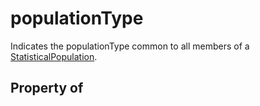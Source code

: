 # populationType

Indicates the populationType common to all members of a <a class="localLink" href="/StatisticalPopulation">StatisticalPopulation</a>.

## Property of



